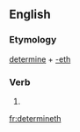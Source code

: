==English==

===Etymology===
[[determine]] + [[-eth]]

===Verb===
{{infl|en|verb form}}

# {{archaic third-person singular of|determine}}

[[fr:determineth]]